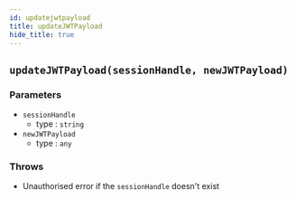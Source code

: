 ```yaml
---
id: updatejwtpayload
title: updateJWTPayload
hide_title: true
---
```


## ``updateJWTPayload(sessionHandle, newJWTPayload)``

### Parameters
- ``sessionHandle``
  - type : ``string``
- ``newJWTPayload``
  - type : ``any``


### Throws
- Unauthorised error if the `sessionHandle` doesn't exist